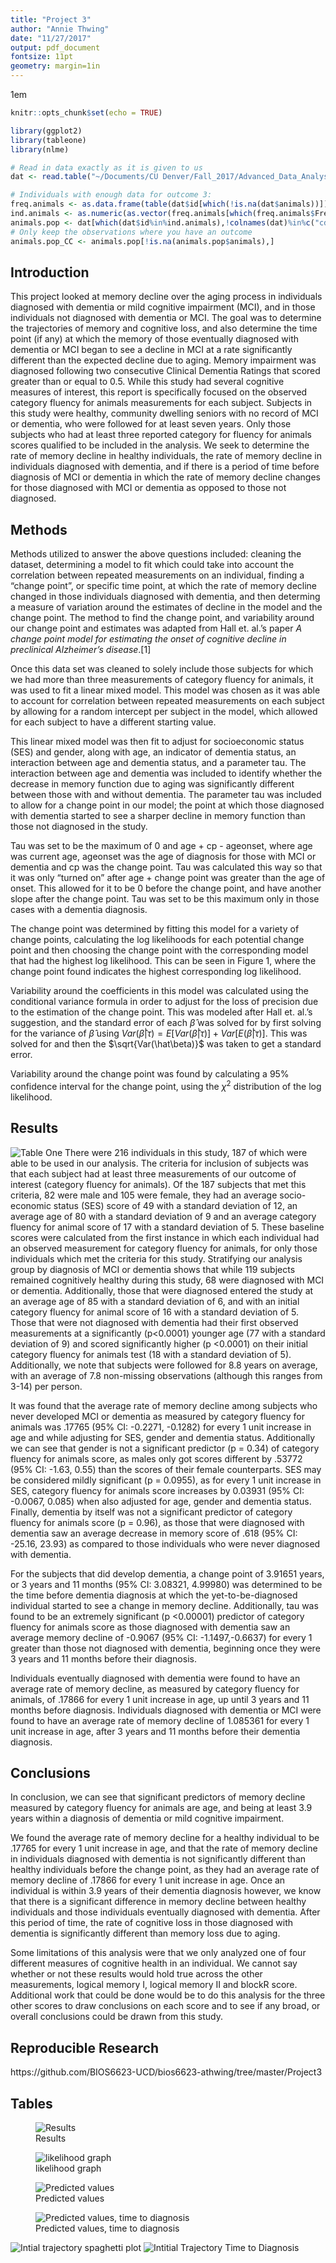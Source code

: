 ```yaml
---
title: "Project 3"
author: "Annie Thwing"
date: "11/27/2017"
output: pdf_document
fontsize: 11pt
geometry: margin=1in
---
```


\openup 1em

```r
knitr::opts_chunk$set(echo = TRUE)

library(ggplot2)
library(tableone)
library(nlme)

# Read in data exactly as it is given to us
dat <- read.table("~/Documents/CU Denver/Fall_2017/Advanced_Data_Analysis/Project_3/Project3Data.csv",sep=",",header = T)

# Individuals with enough data for outcome 3:
freq.animals <- as.data.frame(table(dat$id[which(!is.na(dat$animals))]))
ind.animals <- as.numeric(as.vector(freq.animals[which(freq.animals$Freq >=3),1]))
animals.pop <- dat[which(dat$id%in%ind.animals),!colnames(dat)%in%c("cdr","logmemI","logmemII","blockR")]
# Only keep the observations where you have an outcome
animals.pop_CC <- animals.pop[!is.na(animals.pop$animals),]

```

## Introduction

This project looked at memory decline over the aging process in individuals diagnosed with dementia or mild cognitive impairment (MCI), and in those individuals not diagnosed with dementia or MCI.  The goal was to determine the trajectories of memory and cognitive loss, and also determine the time point (if any) at which the memory of those eventually diagnosed with dementia or MCI began to see a decline in MCI at a rate significantly different than the expected decline due to aging.  Memory impairment was diagnosed following two consecutive Clinical Dementia Ratings that scored greater than or equal to 0.5.  While this study had several cognitive measures of interest, this report is specifically focused on the observed category fluency for animals measurements for each subject.  Subjects in this study were healthy, community dwelling seniors with no record of MCI or dementia, who were followed for at least seven years.  Only those subjects who had at least three reported category for fluency for animals scores qualified to be included in the analysis.  We seek to determine the rate of memory decline in healthy individuals, the rate of memory decline in individuals diagnosed with dementia, and if there is a period of time before diagnosis of MCI or dementia in which the rate of memory decline changes for those diagnosed with MCI or dementia as opposed to those not diagnosed.

## Methods

Methods utilized to answer the above questions included: cleaning the dataset, determining a model to fit which could take into account the correlation between repeated measurements on an individual, finding a "change point", or specific time point, at which the rate of memory decline changed in those individuals diagnosed with dementia, and then determing a measure of variation around the estimates of decline in the model and the change point.  The method to find the change point, and variability around our change point and estimates was adapted from Hall et. al.'s paper *A change point model for estimating the onset of cognitive decline in preclinical Alzheimer’s disease*.[1]

Once this data set was cleaned to solely include those subjects for which we had more than three measurements of category fluency for animals, it was used to fit a linear mixed model.  This model was chosen as it was able to account for correlation between repeated measurements on each subject by allowing for a random intercept per subject in the model, which allowed for each subject to have a different starting value.

This linear mixed model was then fit to adjust for socioeconomic status (SES) and gender, along with age, an indicator of dementia status, an interaction between age and dementia status, and a parameter tau.  The interaction between age and dementia was included to identify whether the decrease in memory function due to aging was significantly different between those with and without dementia.  The parameter tau was included to allow for a change point in our model; the point at which those diagnosed with dementia started to see a sharper decline in memory function than those not diagnosed in the study.

Tau was set to be the maximum of 0 and age + cp - ageonset, where age was current age, ageonset was the age of diagnosis for those with MCI or dementia and cp was the change point.  Tau was calculated this way so that it was only "turned on" after age + change point was greater than the age of onset.  This allowed for it to be 0 before the change point, and have another slope after the change point.  Tau was set to be this maximum only in those cases with a dementia diagnosis.

The change point was determined by fitting this model for a variety of change points, calculating the log likelihoods for each potential change point and then choosing the change point with the corresponding model that had the highest log likelihood. This can be seen in Figure 1, where the change point found indicates the highest corresponding log likelihood.

Variability around the coefficients in this model was calculated using the conditional variance formula in order to adjust for the loss of precision due to the estimation of the change point.  This was modeled after Hall et. al.'s suggestion, and the standard error of each $\hat\beta$ was solved for by first solving for the variance of $\hat\beta$ using $Var(\hat\beta|\tau) = E[Var(\hat\beta|\tau)] + Var[E(\hat\beta|\tau)]$.  This was solved for and then the $\sqrt{Var(\hat\beta)}$ was taken to get a standard error.

Variability around the change point was found by calculating a 95% confidence interval for the change point, using the $\chi^2$ distribution of the log likelihood.

## Results

![Table One](~/Documents/CU Denver/Fall_2017/Advanced_Data_Analysis/Project_3/Reports/table_one.png)
There were 216 individuals in this study, 187 of which were able to be used in our analysis.  The criteria for inclusion of subjects was that each subject had at least three measurements of our outcome of interest (category fluency for animals).  Of the 187 subjects that met this criteria, 82 were male and 105 were female, they had an average socio-economic status (SES) score of 49 with a standard deviation of 12, an average age of 80 with a standard deviation of 9 and an average category fluency for animal score of 17 with a standard deviation of 5.  These baseline scores were calculated from the first instance in which each individual had an observed measurement for category fluency for animals, for only those individuals which met the criteria for this study.  Stratifying our analysis group by diagnosis of MCI or dementia shows that while 119 subjects remained cognitively healthy during this study, 68 were diagnosed with MCI or dementia.  Additionally, those that were diagnosed entered the study at an average age of 85 with a standard deviation of 6, and with an initial category fluency for animal score of 16 with a standard deviation of 5.  Those that were not diagnosed with dementia had their first observed measurements at a significantly (p<0.0001) younger age (77 with a standard deviation of 9) and scored significantly higher (p <0.0001) on their initial category fluency for animals test (18 with a standard deviation of 5).  Additionally, we note that subjects were followed for 8.8 years on average, with an average of 7.8 non-missing observations (although this ranges from 3-14) per person.

It was found that the average rate of memory decline among subjects who never developed MCI or dementia as measured by category fluency for animals was .17765 (95% CI: -0.2271, -0.1282) for every 1 unit increase in age and while adjusting for SES, gender and dementia status.  Additionally we can see that gender is not a significant predictor (p = 0.34) of category fluency for animals score, as males only got scores different by .53772 (95% CI: -1.63, 0.55) than the scores of their female counterparts.  SES may be considered mildly significant (p = 0.0955), as for every 1 unit increase in SES, category fluency for animals score increases by 0.03931 (95% CI: -0.0067, 0.085) when also adjusted for age, gender and dementia status.  Finally, dementia by itself was not a significant predictor of category fluency for animals score (p = 0.96), as those that were diagnosed with dementia saw an average decrease in memory score of .618 (95% CI: -25.16, 23.93) as compared to those individuals who were never diagnosed with dementia.

For the subjects that did develop dementia, a change point of 3.91651 years, or 3 years and 11 months (95% CI: 3.08321, 4.99980) was determined to be the time before dementia diagnosis at which the yet-to-be-diagnosed individual started to see a change in memory decline.  Additionally, tau was found to be an extremely significant (p <0.00001) predictor of category fluency for animals score as those diagnosed with dementia saw an average memory decline of -0.9067 (95% CI: -1.1497,-0.6637) for every 1 greater than those not diagnosed with dementia, beginning once they were 3 years and 11 months before their diagnosis.

Individuals eventually diagnosed with dementia were found to have an average rate of memory decline, as measured by category fluency for animals, of .17866 for every 1 unit increase in age, up until 3 years and 11 months before diagnosis.  Individuals diagnosed with dementia or MCI were found to have an average rate of memory decline of 1.085361 for every 1 unit increase in age, after 3 years and 11 months before their dementia diagnosis.

## Conclusions

In conclusion, we can see that significant predictors of memory decline measured by category fluency for animals are age, and being at least 3.9 years within a diagnosis of dementia or mild cognitive impairment.

We found the average rate of memory decline for a healthy individual to be .17765 for every 1 unit increase in age, and that the rate of memory decline in individuals diagnosed with dementia is not significantly different than healthy individuals before the change point, as they had an average rate of memory decline of .17866 for every 1 unit increase in age.  Once an individual is within 3.9 years of their dementia diagnosis however, we know that there is a significant difference in memory decline between healthy individuals and those individuals eventually diagnosed with dementia.  After this period of time, the rate of cognitive loss in those diagnosed with dementia is significantly different than memory loss due to aging.

Some limitations of this analysis were that we only analyzed one of four different measures of cognitive health in an individual.  We cannot say whether or not these results would hold true across the other measurements, logical memory I, logical memory II and blockR score.  Additional work that could be done would be to do this analysis for the three other scores to draw conclusions on each score and to see if any broad, or overall conclusions could be drawn from this study.

## Reproducible Research

https://github.com/BIOS6623-UCD/bios6623-athwing/tree/master/Project3

## Tables

![Results](~/Documents/CU Denver/Fall_2017/Advanced_Data_Analysis/Project_3/Reports/Results.png)

![likelihood graph](~/Documents/CU Denver/Fall_2017/Advanced_Data_Analysis/Project_3/Reports/likelihood_cp_graph.png)

![Predicted values](~/Documents/CU Denver/Fall_2017/Advanced_Data_Analysis/Project_3/Reports/fitted_graph.png)

![Predicted values, time to diagnosis](~/Documents/CU Denver/Fall_2017/Advanced_Data_Analysis/Project_3/Reports/fitted_graph_ttd.png)

![Intial trajectory spaghetti plot](~/Documents/CU Denver/Fall_2017/Advanced_Data_Analysis/Project_3/Reports/trajectory_graph.png)
![Intitial Trajectory Time to Diagnosis](~/Documents/CU Denver/Fall_2017/Advanced_Data_Analysis/Project_3/Reports/trajectory_ttd.png)

